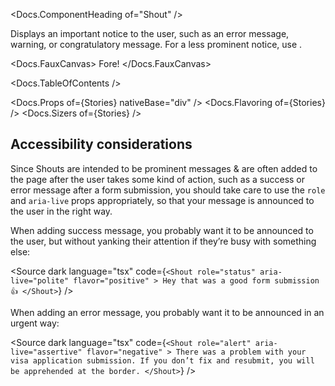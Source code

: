 


<Meta of={Stories} />

<Docs.ComponentHeading of="Shout" />

Displays an important notice to the user, such as an error message, warning, or
congratulatory message. For a less prominent notice, use <Docs of="Aside" />.

<Docs.FauxCanvas>
  <Shout flavor="negative" role="alert" aria-live="assertive">
    Fore!
  </Shout>
</Docs.FauxCanvas>

<Docs.TableOfContents />

<Docs.Props of={Stories} nativeBase="div" />
<Docs.Flavoring of={Stories} />
<Docs.Sizers of={Stories} />

## Accessibility considerations

Since Shouts are intended to be prominent messages & are often added to the page
after the user takes some kind of action, such as a success or error message
after a form submission, you should take care to use the `role` and `aria-live`
props appropriately, so that your message is announced to the user in the right
way.

When adding success message, you probably want it to be announced to the user,
but without yanking their attention if they’re busy with something else:

<Source
  dark
  language="tsx"
  code={`
    <Shout
      role="status"
      aria-live="polite"
      flavor="positive"
    >
      Hey that was a good form submission 👍
    </Shout>
  `}
/>

When adding an error message, you probably want it to be announced in an urgent
way:

<Source
  dark
  language="tsx"
  code={`
    <Shout
      role="alert"
      aria-live="assertive"
      flavor="negative"
    >
      There was a problem with your visa application submission. If you don’t
      fix and resubmit, you will be apprehended at the border.
    </Shout>
  `}
/>
